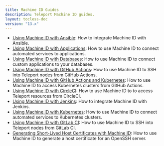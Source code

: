 ```yaml
---
title: Machine ID Guides
description: Teleport Machine ID guides.
layout: tocless-doc
version: "13.x"
---
```


- [Using Machine ID with Ansible](/docs/ver/13.x/machine-id/guides/ansible): How to integrate Machine ID with Ansible.
- [Using Machine ID with Applications](/docs/ver/13.x/machine-id/guides/applications): How to use Machine ID to connect automated services to applications.
- [Using Machine ID with Databases](/docs/ver/13.x/machine-id/guides/databases): How to use Machine ID to connect custom applications to your databases.
- [Using Machine ID with GitHub Actions](/docs/ver/13.x/machine-id/guides/github-actions): How to use Machine ID to SSH into Teleport nodes from GitHub Actions.
- [Using Machine ID with GitHub Actions and Kubernetes](/docs/ver/13.x/machine-id/guides/github-actions-kubernetes): How to use Machine ID to access Kubernetes clusters from GitHub Actions.
- [Using Machine ID with CircleCI](/docs/ver/13.x/machine-id/guides/circleci): How to use Machine ID to to access Teleport resources from CircleCI.
- [Using Machine ID with Jenkins](/docs/ver/13.x/machine-id/guides/jenkins): How to integrate Machine ID with Jenkins.
- [Using Machine ID with Kubernetes](/docs/ver/13.x/machine-id/guides/kubernetes): How to use Machine ID to connect automated services to Kubernetes clusters.
- [Using Machine ID with GitLab CI](/docs/ver/13.x/machine-id/guides/gitlab): How to use Machine ID to SSH into Teleport nodes from GitLab CI.
- [Generating Short-Lived Host Certificates with Machine ID](/docs/ver/13.x/machine-id/guides/host-certificate): How to use Machine ID to generate a host certificate for an OpenSSH server.
